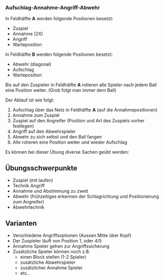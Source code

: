 ### Aufschlag-Annahme-Angriff-Abwehr

In Feldhälfte **A** werden folgende Positionen besetzt:

- Zuspiel
- Annahme (2X)
- Angriff
- Warteposition

In Feldhälfte **B** werden folgende Positionen besetzt:

- Abwehr (diagonal)
- Aufschlag
- Warteposition

Bis auf den Zuspieler in Feldhälfte **A** rotieren alle Spieler nach jedem Ball eine Position weiter. (Grob folgt man immer dem Ball)

Der Ablauf ist wie folgt:

1. Aufschlag über das Netz in Feldhälfte **A** (auf die Annahmepositionen)
2. Annahme zum Zuspiel
3. Zuspiel auf den Angreifer (Position und Art des Zuspiels vorher festlegen)
4. Angriff auf den Abwehrspieler
5. Abwehr zu sich selbst und den Ball fangen
6. Alle rotieren eine Position weiter und wieder Aufschlag

Es können bei dieser Übung diverse Sachen geübt werden:

:::{.callout-important}
## Übungsschwerpunkte
- Zuspiel (mit laufen)
- Technik Angriff
- Annahme und Abstimmung zu zweit
- Abwehr (frühzeitiges erkennen der Schlagrichtung und Positionierung zum Angreifer)
- Abwehrtechnik
:::

:::{.callout-tip}
## Varianten
- Verschiedene Angriffsoptionen (Aussen Mitte über Kopf)
- Der Zuspieler läuft von Position 1, oder 4/5
- Annahme Spieler gehen zur Angriffssicherung
- Zusätzliche Spieler können noch z.B. 
  - einen Block stellen (1-2 Spieler)
  - zusätzliche Abwehrspieler
  - zusätzlicher Annahme Spieler
  - etc..
:::
